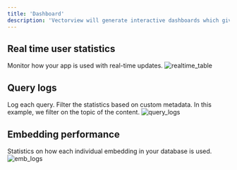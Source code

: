```yaml
---
title: 'Dashboard'
description: 'Vectorview will generate interactive dashboards which give you insights into user habits and how your embeddings are performing.'
---
```


## Real time user statistics
Monitor how your app is used with real-time updates.
![realtime_table](/images/realtime_table.png)

## Query logs
Log each query. Filter the statistics based on custom metadata. In this example, we filter on the topic of the content.
![query_logs](/images/query_topics_table.png)

## Embedding performance
Statistics on how each individual embedding in your database is used.
![emb_logs](/images/docs_table.png)
